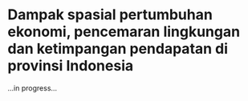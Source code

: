 # Dampak spasial pertumbuhan ekonomi, pencemaran lingkungan dan ketimpangan pendapatan di provinsi Indonesia


...in progress...